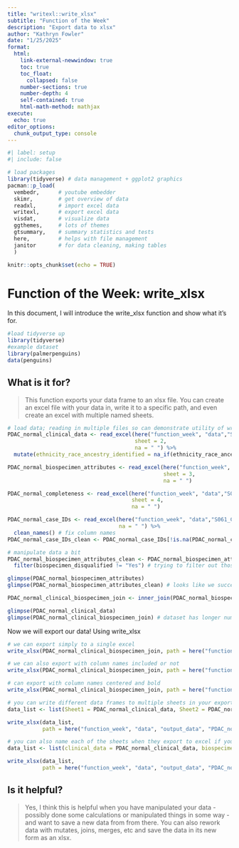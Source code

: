 ```yaml
---
title: "writexl::write_xlsx"
subtitle: "Function of the Week"
description: "Export data to xlsx"
author: "Kathryn Fowler"
date: "1/25/2025"
format: 
  html:
    link-external-newwindow: true
    toc: true
    toc_float:
      collapsed: false
    number-sections: true
    number-depth: 4
    self-contained: true
    html-math-method: mathjax
execute:
  echo: true
editor_options: 
  chunk_output_type: console
---
```


```r

#| label: setup
#| include: false

# load packages
library(tidyverse) # data management + ggplot2 graphics 
pacman::p_load(
  vembedr,      # youtube embedder
  skimr,        # get overview of data
  readxl,       # import excel data
  writexl,      # export excel data
  visdat,       # visualize data
  ggthemes,     # lots of themes
  gtsummary,    # summary statistics and tests
  here,         # helps with file management
  janitor       # for data cleaning, making tables
  )

knitr::opts_chunk$set(echo = TRUE)
```

# Function of the Week: write_xlsx

In this document, I will introduce the write_xlsx function and show what it's for.

```r
#load tidyverse up
library(tidyverse)
#example dataset
library(palmerpenguins)
data(penguins)
```

## What is it for?

> This function exports your data frame to an xlsx file. You can create an excel file with your data in, write it to a specific path, and even create an excel with multiple named sheets.

```r
# load data; reading in multiple files so can demonstrate utility of write_xlsx later
PDAC_normal_clinical_data <- read_excel(here("function_week", "data","S061_CPTAC_PDA_Discovery_Cohort_Clinical_Data_r1_Feb2021.xlsx"),
                                        sheet = 2,
                                        na = " ") %>%
  mutate(ethnicity_race_ancestry_identified = na_if(ethnicity_race_ancestry_identified, "TSS did not collect this information")) # fixing na values as na

PDAC_normal_biospecimen_attributes <- read_excel(here("function_week", "data","S061_CPTAC_PDA_Discovery_Cohort_Clinical_Data_r1_Feb2021.xlsx"),
                                                 sheet = 3,
                                                 na = " ")

PDAC_normal_completeness <- read_excel(here("function_week", "data","S061_CPTAC_PDA_Discovery_Cohort_Clinical_Data_r1_Feb2021.xlsx"),
                                       sheet = 4,
                                       na = " ")

PDAC_normal_case_IDs <- read_excel(here("function_week", "data","S061_Case_IDs_for_GDC_release_of_PDAC_140_and_normal_pancreas_7.xlsx"),
                                   na = " ") %>%
  clean_names() # fix column names
PDAC_normal_case_IDs_clean <- PDAC_normal_case_IDs[!is.na(PDAC_normal_case_IDs$case_id), ] # removes empty rows
```

```r
# manipulate data a bit
PDAC_normal_biospecimen_attributes_clean <- PDAC_normal_biospecimen_attributes %>%
  filter(biospecimen_disqualified != "Yes") # trying to filter out those samples w/ specimens that were disqualified

glimpse(PDAC_normal_biospecimen_attributes)
glimpse(PDAC_normal_biospecimen_attributes_clean) # looks like we successfully filtered out the disqualified specimens from this data

PDAC_normal_clinical_biospecimen_join <- inner_join(PDAC_normal_biospecimen_attributes_clean, PDAC_normal_clinical_data, by = "case_id") # join biospecimen dataset and clinical data dataset excluding those IDs that have disqualified specimens

glimpse(PDAC_normal_clinical_data)
glimpse(PDAC_normal_clinical_biospecimen_join) # dataset has longer number of rows than clinical data sheet did itself because duplicate case_ids for normal and tumor specimens included
```

Now we will export our data! Using write_xlsx

```r
# we can export simply to a single excel
write_xlsx(PDAC_normal_clinical_biospecimen_join, path = here("function_week", "data", "output_data", "PDAC_normal_clinical_biospecimen_join.xlsx"))

# we can also export with column names included or not
write_xlsx(PDAC_normal_clinical_biospecimen_join, path = here("function_week", "data", "output_data", "PDAC_normal_clinical_biospecimen_join2.xlsx"), col_names = FALSE) # deletes column names

# can export with column names centered and bold
write_xlsx(PDAC_normal_clinical_biospecimen_join, path = here("function_week", "data", "output_data", "PDAC_normal_clinical_biospecimen_join3.xlsx"), format_headers = TRUE)

# you can write different data frames to multiple sheets in your exported excel file
data_list <- list(Sheet1 = PDAC_normal_clinical_data, Sheet2 = PDAC_normal_biospecimen_attributes, Sheet3 = PDAC_normal_completeness, Sheet4 = PDAC_normal_case_IDs_clean) # have to create a list of data frames; you can also name these sheets if you want

write_xlsx(data_list,
           path = here("function_week", "data", "output_data", "PDAC_normal_all_data.xlsx"))

# you can also name each of the sheets when they export to excel if you want
data_list <- list(clinical_data = PDAC_normal_clinical_data, biospecimen_attributes = PDAC_normal_biospecimen_attributes, completeness = PDAC_normal_completeness, case_ids = PDAC_normal_case_IDs_clean) # have to create a list of data frames; you can also name these sheets if you want

write_xlsx(data_list,
           path = here("function_week", "data", "output_data", "PDAC_normal_all_data_named.xlsx"))
```

## Is it helpful?

> Yes, I think this is helpful when you have manipulated your data - possibly done some calculations or manipulated things in some way - and want to save a new data from from there. You can also rework data with mutates, joins, merges, etc and save the data in its new form as an xlsx.
